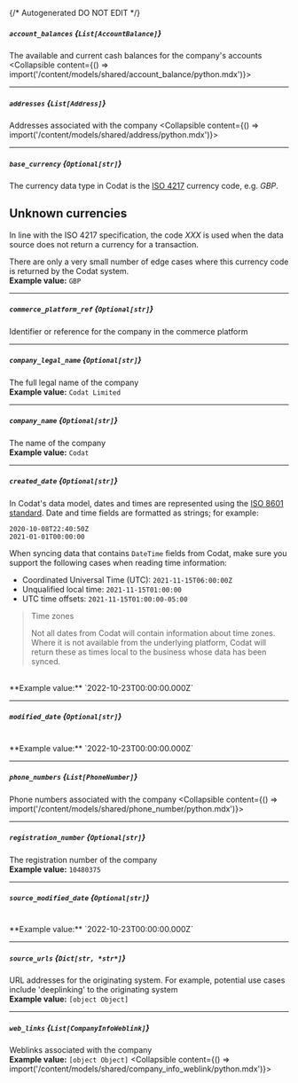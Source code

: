 {/* Autogenerated DO NOT EDIT  */}

##### `account_balances` *{`List[AccountBalance]`}*
The available and current cash balances for the company's accounts
<Collapsible content={() => import('/content/models/shared/account_balance/python.mdx')}>
</Collapsible>

---
##### `addresses` *{`List[Address]`}*
Addresses associated with the company
<Collapsible content={() => import('/content/models/shared/address/python.mdx')}>
</Collapsible>

---
##### `base_currency` *{`Optional[str]`}*
The currency data type in Codat is the [ISO 4217](https://en.wikipedia.org/wiki/ISO_4217) currency code, e.g. _GBP_.

## Unknown currencies

In line with the ISO 4217 specification, the code _XXX_ is used when the data source does not return a currency for a transaction. 

There are only a very small number of edge cases where this currency code is returned by the Codat system.
<br/>
**Example value:** `GBP`

---
##### `commerce_platform_ref` *{`Optional[str]`}*
Identifier or reference for the company in the commerce platform

---
##### `company_legal_name` *{`Optional[str]`}*
The full legal name of the company
<br/>
**Example value:** `Codat Limited`

---
##### `company_name` *{`Optional[str]`}*
The name of the company
<br/>
**Example value:** `Codat`

---
##### `created_date` *{`Optional[str]`}*
In Codat's data model, dates and times are represented using the <a class="external" href="https://en.wikipedia.org/wiki/ISO_8601" target="_blank">ISO 8601 standard</a>. Date and time fields are formatted as strings; for example:

```
2020-10-08T22:40:50Z
2021-01-01T00:00:00
```



When syncing data that contains `DateTime` fields from Codat, make sure you support the following cases when reading time information:

- Coordinated Universal Time (UTC): `2021-11-15T06:00:00Z`
- Unqualified local time: `2021-11-15T01:00:00`
- UTC time offsets: `2021-11-15T01:00:00-05:00`

> Time zones
> 
> Not all dates from Codat will contain information about time zones.  
> Where it is not available from the underlying platform, Codat will return these as times local to the business whose data has been synced.
<br/>
**Example value:** `2022-10-23T00:00:00.000Z`

---
##### `modified_date` *{`Optional[str]`}*
<br/>
**Example value:** `2022-10-23T00:00:00.000Z`

---
##### `phone_numbers` *{`List[PhoneNumber]`}*
Phone numbers associated with the company
<Collapsible content={() => import('/content/models/shared/phone_number/python.mdx')}>
</Collapsible>

---
##### `registration_number` *{`Optional[str]`}*
The registration number of the company
<br/>
**Example value:** `10480375`

---
##### `source_modified_date` *{`Optional[str]`}*
<br/>
**Example value:** `2022-10-23T00:00:00.000Z`

---
##### `source_urls` *{`Dict[str, *str*]`}*
URL addresses for the originating system. For example, potential use cases include 'deeplinking' to the originating system
<br/>
**Example value:** `[object Object]`

---
##### `web_links` *{`List[CompanyInfoWeblink]`}*
Weblinks associated with the company
<br/>
**Example value:** `[object Object]`
<Collapsible content={() => import('/content/models/shared/company_info_weblink/python.mdx')}>
</Collapsible>

